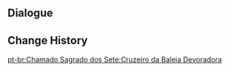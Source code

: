 {{Genius Invokation TCG Stage
|title        = All-Devouring Narwhal's Cruise
|type         = Friendly Fracas
|group        = Tavern Challenge
|character    = Sneku
|requirement  = 9
|introduction = "Meow." "Most cats are afraid of falling into any water, never mind the great lakes or the ocean. And the leviathans lurking in the depths... Knowledge of their existence alone would make them turn tail and flee on the spot."<br>{{color|bp|Special Rule: This opponent engages in a Duel with you rather than an Adventure Challenge. The All-Devouring Narwhal is immune to Frozen, Stun, and Petrification, and starts with the Talent Card "Lightless Feeding" equipped. It will also Discard 1 card from its Hand at the start of each Round.}}
|objective_1  = Achieve victory
|reward_1     = All-Devouring Narwhal*1
|objective_2  = Achieve victory within 5 Rounds
|reward_2     = Lightless Feeding*1
|objective_3  = Achieve victory with characters defeated less than twice during the battle
|reward_3     = Lightless Feeding*1
|lineup       = All-Devouring Narwhal#9
|action       = Underwater Treasure Hunt;Underwater Treasure Hunt;Lithic Spear;Central Laboratory Ruins;Central Laboratory Ruins;Sir Arthur;Sir Arthur;Marechaussee Hunter;Marechaussee Hunter;Ocean-Hued Clam;Ocean-Hued Clam;Tenacity of the Millelith;Tenacity of the Millelith;Tome of the Eternal Flow;Tome of the Eternal Flow;Wolf's Gravestone;Wolf's Gravestone;The Legend of Vennessa;The Legend of Vennessa;Setaria;Setaria;Strategize;Strategize;Paimon;Paimon;Jade Chamber;Jade Chamber;Countdown to the Show: 3;Countdown to the Show: 3;Kusava
|reserve      = 
}}

==Dialogue==
{{Transclude|Genius Invokation TCG/Stage/Sneku|All-Devouring Narwhal's Cruise}}

==Change History==
{{Change History|4.7}}

[[pt-br:Chamado Sagrado dos Sete:Cruzeiro da Baleia Devoradora]]